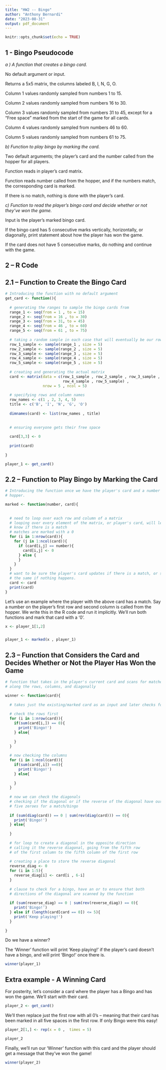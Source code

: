 ```yaml
---
title: "HW2 -- Bingo"
author: "Anthony Bernardi"
date: "2023-08-31"
output: pdf_document
---
```


```r
knitr::opts_chunk$set(echo = TRUE)
```

## 1 - Bingo Pseudocode



*a ) A function that creates a bingo card.*



No default argument or input. 

Returns a 5x5 matrix, the columns labeled B, I, N, G, O.

Column 1 values randomly sampled from numbers 1 to 15.

Column 2 values randomly sampled from numbers 16 to 30.

Column 3 values randomly sampled from numbers 31 to 45, except for a "Free space" 
marked from the start of the game for all cards.

Column 4 values randomly sampled from numbers 46 to 60.

Column 5 values randomly sampled from numbers 61 to 75.


*b) Function to play bingo by marking the card.*


Two default arguments; the player's card and the number called from the hopper for all players.

Function reads in player's card matrix.

Function reads number called from the hopper, and if the numbers match, the corresponding card is marked.

If there is no match, nothing is done with the player's card.


*c) Function to read the player's bingo card and decide whether or not they've won the game.*


Input is the player's marked bingo card.

If the bingo card has 5 consecutive marks vertically, horizontally, or diagonally, print statement about how the player has won the game.

If the card does not have 5 consecutive marks, do nothing and continue with the game.


## 2 -- R Code

## 2.1 -- Function to Create the Bingo Card

```r

# Introducing the function with no default argument 
get_card <- function(){
  
  # generating the ranges to sample the bingo cards from 
  range_1 <- seq(from = 1 , to = 15)
  range_2 <- seq(from = 16 , to = 30)
  range_3 <- seq(from = 31, to = 45)
  range_4 <- seq(from = 46 , to = 60)
  range_5 <- seq(from = 61 , to = 75)
  
  # taking a random sample in each case that will eventually be our rows and columns 
  row_1_sample <- sample(range_1 , size = 5)
  row_2_sample <- sample(range_2 , size = 5)
  row_3_sample <- sample(range_3 , size = 5)
  row_4_sample <- sample(range_4 , size = 5)
  row_5_sample <- sample(range_5 , size = 5)
  
  # creating and generating the actual matrix  
  card <- matrix(data = c(row_1_sample , row_2_sample , row_3_sample , 
                          row_4_sample , row_5_sample) ,
                 nrow = 5 , ncol = 5)
  
  # specifying rows and column names 
  row_names <- c(1 , 2, 3, 4, 5)
  title <- c('B', 'I', 'N', 'G', 'O')
  
  dimnames(card) <- list(row_names , title)
  
  
  # ensuring everyone gets their free space 
  
  card[3,3] <- 0
  
  print(card)
  
}
```


```r
player_1 <- get_card()
```

## 2.2 -- Function to Play Bingo by Marking the Card

```r

# Introducing the function once we have the player's card and a number from the
# hopper. 

marked <- function(number, card){
  
  
  # need to loop over each row and column of a matrix 
  # looping over every element of the matrix, or player's card, will let us
  # know if there is a match 
  # matches are marked with a 0
  for (i in 1:nrow(card)){
    for (j in 1:ncol(card)){
      if (card[i,j] == number){
        card[i,j] <- 0
      } else {
      }
    }
  }
  # want to be sure the player's card updates if there is a match, or stays 
  # the same if nothing happens.
  card <- card
  print(card)
}
```

Let's use an example where the player with the above card has a match.
Say a number on the player's first row and second column is called from the
hopper. We write this in the R code and run it implicitly. We'll run both 
functions and mark that card with a '0'.

```r
x <- player_1[1,2]


player_1 <- marked(x , player_1)
```


## 2.3 -- Function that Considers the Card and Decides Whether or Not the Player Has Won the Game

```r

# function that takes in the player's current card and scans for matches 
# along the rows, columns, and diagonally 

winner <- function(card){
  
  # takes just the existing/marked card as an input and later checks for zeroes 
  
  # check the rows first 
  for (i in 1:nrow(card)){
    if(sum(card[i,]) == 0){
      print('Bingo!')
    } else{
      
    }
  }
  
  # now checking the columns 
  for (i in 1:ncol(card)){
    if(sum(card[,i]) ==0){
      print('Bingo!')
    } else{
      
    }
  }
  
  # now we can check the diagonals
  # checking if the diagonal or if the reverse of the diagonal have our 
  # five zeroes for a match/bingo 
  
  if (sum(diag(card)) == 0 | sum(rev(diag(card))) == 0){
    print('Bingo!')
  } else{
    
  }
  
  # for loop to create a diagonal in the opposite direction 
  # calling it the reverse diagonal, going from the fifth row 
  # of the first column to the fifth column of the first row 
  
  # creating a place to store the reverse diagonal 
  reverse_diag <- 0
  for (i in 1:5){
    reverse_diag[i] <- card[i , 6-i]
  }
  
  # clause to check for a bingo, have an or to ensure that both 
  # directions of the diagonal are scanned by the function
  
  if (sum(reverse_diag) == 0 | sum(rev(reverse_diag)) == 0){
    print('Bingo!')
  } else if (length(card[card == 0]) <= 5){
    print('Keep playing!')
  }
  
}

```

Do we have a winner?

The 'Winner' function will print 'Keep playing!' if the player's card doesn't have a bingo, and will print 'Bingo!' once there is. 

```r
winner(player_1)
```


## Extra example - A Winning Card 

For posterity, let's consider a card where the player has a Bingo and has won 
the game. We'll start with their card. 

```r

player_2 <- get_card()

```

We'll then replace just the first row with all 0's -- meaning that their card 
has been marked in all five spaces in the first row. If only Bingo were this 
easy!

```r

player_2[1,] <- rep(x = 0 ,  times = 5)

player_2

```

Finally, we'll run our 'Winner' function with this card and the player should 
get a message that they've won the game!

```r

winner(player_2)

```

